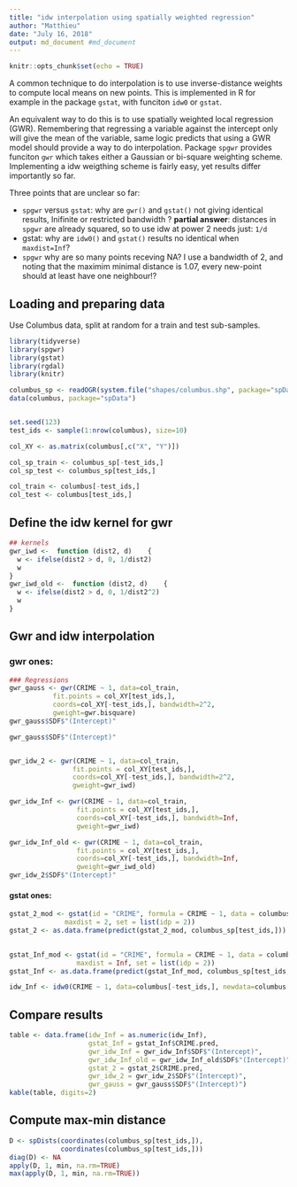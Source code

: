 ```yaml
---
title: "idw interpolation using spatially weighted regression"
author: "Matthieu"
date: "July 16, 2018"
output: md_document #md_document
---
```


```r
knitr::opts_chunk$set(echo = TRUE)
```

A common technique to do interpolation is to use inverse-distance weights to compute local means on new points. This is implemented in R for example in the package `gstat`, with funciton `idw0` or `gstat`. 

An equivalent way to do this is to use spatially weighted local regression (GWR). Remembering that regressing a variable against the intercept only will give the mean of the variable, same logic predicts that using a GWR model should provide a way to do interpolation. Package `spgwr` provides funciton `gwr` which takes either a Gaussian or bi-square weighting scheme. Implementing a idw weigthing scheme is fairly easy, yet results differ importantly so far. 

Three points that are unclear so far:

* `spgwr` versus `gstat`: why are `gwr()` and `gstat()` not giving identical results, Inifinite or restricted bandwidth ? **partial answer**: distances in `spgwr` are already squared, so to use idw at power 2 needs just: `1/d`
* gstat: why are `idw0()` and `gstat()` results no identical when `maxdist=Inf`?
* `spgwr` why are so many points receving NA? I use a bandwidth of 2, and noting that the maximim minimal distance is 1.07, every new-point should at least have one neighbour!?
 
## Loading and preparing data

Use Columbus data, split at random for a train and test sub-samples. 

```r
library(tidyverse)
library(spgwr)
library(gstat)
library(rgdal)
library(knitr)

columbus_sp <- readOGR(system.file("shapes/columbus.shp", package="spData")[1])
data(columbus, package="spData")


set.seed(123)
test_ids <- sample(1:nrow(columbus), size=10)

col_XY <- as.matrix(columbus[,c("X", "Y")])

col_sp_train <- columbus_sp[-test_ids,]
col_sp_test <- columbus_sp[test_ids,]

col_train <- columbus[-test_ids,]
col_test <- columbus[test_ids,]
```

## Define the idw kernel for gwr

```r
## kernels
gwr_iwd <-  function (dist2, d)    {
  w <- ifelse(dist2 > d, 0, 1/dist2)
  w
}
gwr_iwd_old <-  function (dist2, d)    {
  w <- ifelse(dist2 > d, 0, 1/dist2^2)
  w
}
```


## Gwr and idw interpolation

### gwr ones: 

```r
### Regressions
gwr_gauss <- gwr(CRIME ~ 1, data=col_train,
           fit.points = col_XY[test_ids,],
           coords=col_XY[-test_ids,], bandwidth=2^2,
           gweight=gwr.bisquare)
gwr_gauss$SDF$"(Intercept)"

gwr_gauss$SDF$"(Intercept)"


gwr_idw_2 <- gwr(CRIME ~ 1, data=col_train,
                fit.points = col_XY[test_ids,],
                coords=col_XY[-test_ids,], bandwidth=2^2,
                gweight=gwr_iwd)

gwr_idw_Inf <- gwr(CRIME ~ 1, data=col_train,
                 fit.points = col_XY[test_ids,],
                 coords=col_XY[-test_ids,], bandwidth=Inf,
                 gweight=gwr_iwd)

gwr_idw_Inf_old <- gwr(CRIME ~ 1, data=col_train,
                 fit.points = col_XY[test_ids,],
                 coords=col_XY[-test_ids,], bandwidth=Inf,
                 gweight=gwr_iwd_old)
gwr_idw_2$SDF$"(Intercept)"
```

#### gstat ones:

```r
gstat_2_mod <- gstat(id = "CRIME", formula = CRIME ~ 1, data = columbus_sp[-test_ids,], 
              maxdist = 2, set = list(idp = 2)) 
gstat_2 <- as.data.frame(predict(gstat_2_mod, columbus_sp[test_ids,]))
  

gstat_Inf_mod <- gstat(id = "CRIME", formula = CRIME ~ 1, data = columbus_sp[-test_ids,], 
                 maxdist = Inf, set = list(idp = 2)) 
gstat_Inf <- as.data.frame(predict(gstat_Inf_mod, columbus_sp[test_ids,]))

idw_Inf <- idw0(CRIME ~ 1, data=columbus[-test_ids,], newdata=columbus[test_ids,]) # ,y=columbus[-test_ids,"CRIME"]
```

## Compare results

```r
table <- data.frame(idw_Inf = as.numeric(idw_Inf),
                    gstat_Inf = gstat_Inf$CRIME.pred,
                    gwr_idw_Inf = gwr_idw_Inf$SDF$"(Intercept)",
                    gwr_idw_Inf_old = gwr_idw_Inf_old$SDF$"(Intercept)",
                    gstat_2 = gstat_2$CRIME.pred,
                    gwr_idw_2 = gwr_idw_2$SDF$"(Intercept)",
                    gwr_gauss = gwr_gauss$SDF$"(Intercept)")
kable(table, digits=2)
```

## Compute max-min distance

```r
D <- spDists(coordinates(columbus_sp[test_ids,]),
             coordinates(columbus_sp[test_ids,]))
diag(D) <- NA
apply(D, 1, min, na.rm=TRUE)
max(apply(D, 1, min, na.rm=TRUE))
```

